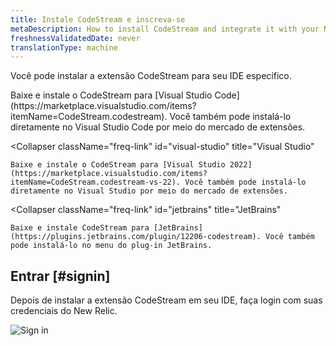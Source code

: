 ```yaml
---
title: Instale CodeStream e inscreva-se
metaDescription: How to install CodeStream and integrate it with your New Relic account.
freshnessValidatedDate: never
translationType: machine
---
```


Você pode instalar a extensão CodeStream para seu IDE específico.

<CollapserGroup>
  <Collapser
    className="freq-link"
    id="vscode"
    title="Código do Visual Studio"
  >
    Baixe e instale o CodeStream para [Visual Studio Code](https://marketplace.visualstudio.com/items?itemName=CodeStream.codestream). Você também pode instalá-lo diretamente no Visual Studio Code por meio do mercado de extensões.
  </Collapser>

  <Collapser
    className="freq-link"
    id="visual-studio"
    title="Visual Studio"
  >
    Baixe e instale o CodeStream para [Visual Studio 2022](https://marketplace.visualstudio.com/items?itemName=CodeStream.codestream-vs-22). Você também pode instalá-lo diretamente no Visual Studio por meio do mercado de extensões.
  </Collapser>

  <Collapser
    className="freq-link"
    id="jetbrains"
    title="JetBrains"
  >
    Baixe e instale CodeStream para [JetBrains](https://plugins.jetbrains.com/plugin/12206-codestream). Você também pode instalá-lo no menu do plug-in JetBrains.
  </Collapser>
</CollapserGroup>

## Entrar [#signin]

Depois de instalar a extensão CodeStream em seu IDE, faça login com suas credenciais do New Relic.

<img
  title="Sign in"
  alt="Sign in"
  src="/images/codestream_screenshot-crop_sign-in.webp"
/>
